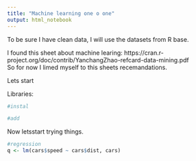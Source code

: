```yaml
---
title: "Machine learning one o one"
output: html_notebook
---
```

<p>
To be sure I have clean data, I will use the datasets from R base.

I found this sheet about machine learing: https://cran.r-project.org/doc/contrib/YanchangZhao-refcard-data-mining.pdf <br>
So for now I limed myself to this sheets recemandations.

</p>

Lets start

Libraries:
```r
#instal

```


```r
#add

```

Now letsstart trying things.

```r
#regression
q <- lm(cars$speed ~ cars$dist, cars)


```



